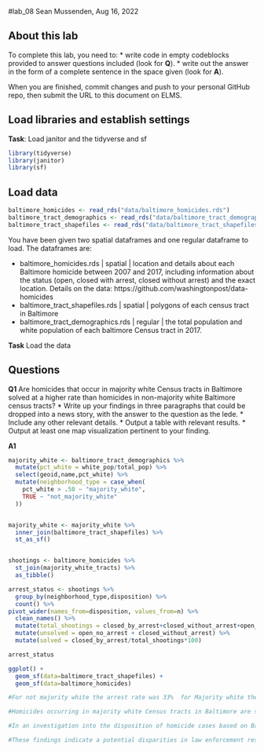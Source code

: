 #lab_08
Sean Mussenden, Aug 16, 2022

## About this lab

To complete this lab, you need to:
* write code in empty codeblocks provided to answer questions included (look for **Q**).
* write out the answer in the form of a complete sentence in the space given (look for **A**).

When you are finished, commit changes and push to your personal GitHub repo, then submit the URL to this document on ELMS.

## Load libraries and establish settings
**Task**: Load janitor and the tidyverse and sf
```r
library(tidyverse)
library(janitor)
library(sf)
```


## Load data
```r
baltimore_homicides <- read_rds("data/baltimore_homicides.rds")
baltimore_tract_demographics <- read_rds("data/baltimore_tract_demographics.rds")
baltimore_tract_shapefiles <- read_rds("data/baltimore_tract_shapefiles.rds")
```

You have been given two spatial dataframes and one regular dataframe to load.  The dataframes are:

* baltimore_homicides.rds | spatial | location and details about each Baltimore homicide between 2007 and 2017, including information about the status (open, closed with arrest, closed without arrest) and the exact location. Details on the data: https://github.com/washingtonpost/data-homicides
* baltimore_tract_shapefiles.rds | spatial | polygons of each census tract in Baltimore
* baltimore_tract_demographics.rds | regular | the total population and white population of each baltimore Census tract in 2017.

**Task** Load the data

## Questions

**Q1** Are homicides that occur in majority white Census tracts in Baltimore solved at a higher rate than homicides in non-majority white Baltimore census tracts?
* Write up your findings in three paragraphs that could be dropped into a news story, with the answer to the question as the lede. 
* Include any other relevant details.
* Output a table with relevant results. 
* Output at least one map visualization pertinent to your finding. 

**A1** 
```r

majority_white <- baltimore_tract_demographics %>%
  mutate(pct_white = white_pop/total_pop) %>%
  select(geoid,name,pct_white) %>%
  mutate(neighborhood_type = case_when(
    pct_white > .50 ~ "majority_white",
    TRUE ~ "not_majority_white"
  ))


majority_white <- majority_white %>%
  inner_join(baltimore_tract_shapefiles) %>%
  st_as_sf()


shootings <- baltimore_homicides %>%
  st_join(majority_white_tracts) %>%
  as_tibble()

arrest_status <- shootings %>%
  group_by(neighborhood_type,disposition) %>%
  count() %>%
pivot_wider(names_from=disposition, values_from=n) %>%
  clean_names() %>%
  mutate(total_shootings = closed_by_arrest+closed_without_arrest+open_no_arrest) %>%
  mutate(unsolved = open_no_arrest + closed_without_arrest) %>%
  mutate(solved = closed_by_arrest/total_shootings*100)

arrest_status

ggplot() +
  geom_sf(data=baltimore_tract_shapefiles) +
  geom_sf(data=baltimore_homicides)

#For not majority white the arrest rate was 33%  for Majority white the arrest rate was 53% 

#Homicides occurring in majority white Census tracts in Baltimore are solved at a significantly higher rate compared to those in non-majority white areas, according to an analysis of the city crime data. The findings reveal a notable disparity in the outcomes of shooting homicide investigations across different demographic areas in the city.

#In an investigation into the disposition of homicide cases based on Baltimore's Census tracts, it was found that shootings in majority white neighborhoods resulted in arrests approximately 20% more often than those in non-majority white neighborhoods. Specifically, the arrest rate for shootings in majority white areas stood at 53%, while in non-majority white areas, it was 33%. This suggests that law enforcement outcomes vary significantly depending on the racial demographics of the neighborhood where the crime occurs.

#These findings indicate a potential disparities in law enforcement responses and criminal justice outcomes based on the racial composition of neighborhoods in Baltimore. The map also shows the "black Butterfly where black communities have higher rates of reported crime. The data highlights an issue including community trust, policing practices, and access to resources for crime investigation and prevention.
```


